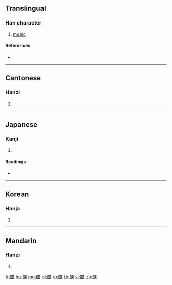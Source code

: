 {{character info/new}}
==Translingual==

===Han character===
{{Han char|rn=180|rad=音|as=09|sn=18|four=04635|canj=YATLK}}

# [[music]]

====References====
* {{Han ref|kx=1397.240|dkj=43300|dj=1913.260|hdz=74497.050|uh=97FA|ud=38906|bh=F1A7|bd=61863}}

----

==Cantonese==

===Hanzi===
{{yue-hanzi|jyut=|y=ying1}}

# {{defn|lang=yue|sort=音09}}

----

==Japanese==

===Kanji===
{{ja-kanji|grade=|rs=音09}}

# {{defn|lang=ja|sort=音09}}

====Readings====
* {{ja-readings|on=[[えい]] (ei), [[よう]] (yō)|kun=}}

----

==Korean==

===Hanja===
{{ko-hanja|hangeul=영|eumhun=|rv=yeong|mr=yŏng|y=yeng}}

# {{defn|lang=ko|sort=音09}}

----

==Mandarin==

===Hanzi===
{{cmn-hanzi|pin=[[yīng]] ([[ying1]])|wg=ying<sup>1</sup>}}

# {{defn|lang=cmn|sort=音09}}

[[fr:韺]]
[[hu:韺]]
[[mg:韺]]
[[pl:韺]]
[[ru:韺]]
[[th:韺]]
[[vi:韺]]
[[zh:韺]]
